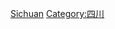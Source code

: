 {{Catnav|頁面分類|各種主題的頁面分類|依中国各省来作的分类|中国各省教育}}

[[Category:中国各省教育|Sichuan]]
[[Category:四川|Category:四川]]